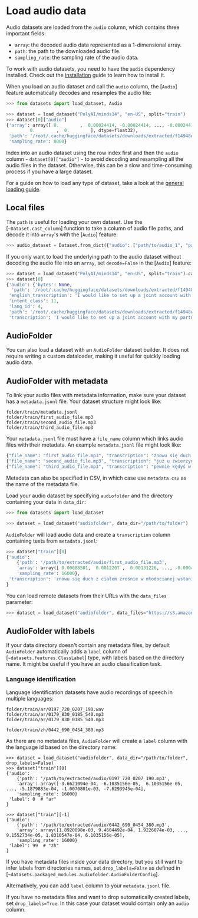 # Load audio data

Audio datasets are loaded from the `audio` column, which contains three important fields:

* `array`: the decoded audio data represented as a 1-dimensional array.
* `path`: the path to the downloaded audio file.
* `sampling_rate`: the sampling rate of the audio data.

<Tip>

To work with audio datasets, you need to have the `audio` dependency installed. Check out the [installation](./installation#audio) guide to learn how to install it.

</Tip>

When you load an audio dataset and call the `audio` column, the [`Audio`] feature automatically decodes and resamples the audio file:

```py
>>> from datasets import load_dataset, Audio

>>> dataset = load_dataset("PolyAI/minds14", "en-US", split="train")
>>> dataset[0]["audio"]
{'array': array([ 0.        ,  0.00024414, -0.00024414, ..., -0.00024414,
         0.        ,  0.        ], dtype=float32),
 'path': '/root/.cache/huggingface/datasets/downloads/extracted/f14948e0e84be638dd7943ac36518a4cf3324e8b7aa331c5ab11541518e9368c/en-US~JOINT_ACCOUNT/602ba55abb1e6d0fbce92065.wav',
 'sampling_rate': 8000}
```

<Tip warning={true}>

Index into an audio dataset using the row index first and then the `audio` column - `dataset[0]["audio"]` - to avoid decoding and resampling all the audio files in the dataset. Otherwise, this can be a slow and time-consuming process if you have a large dataset.

</Tip>

For a guide on how to load any type of dataset, take a look at the <a class="underline decoration-sky-400 decoration-2 font-semibold" href="./loading">general loading guide</a>.

## Local files

The `path` is useful for loading your own dataset. Use the [`~Dataset.cast_column`] function to take a column of audio file paths, and decode it into `array`'s with the [`Audio`] feature:

```py
>>> audio_dataset = Dataset.from_dict({"audio": ["path/to/audio_1", "path/to/audio_2", ..., "path/to/audio_n"]}).cast_column("audio", Audio())
```

If you only want to load the underlying path to the audio dataset without decoding the audio file into an `array`, set `decode=False` in the [`Audio`] feature:

```py
>>> dataset = load_dataset("PolyAI/minds14", "en-US", split="train").cast_column("audio", Audio(decode=False))
>>> dataset[0]
{'audio': {'bytes': None,
  'path': '/root/.cache/huggingface/datasets/downloads/extracted/f14948e0e84be638dd7943ac36518a4cf3324e8b7aa331c5ab11541518e9368c/en-US~JOINT_ACCOUNT/602ba55abb1e6d0fbce92065.wav'},
 'english_transcription': 'I would like to set up a joint account with my partner',
 'intent_class': 11,
 'lang_id': 4,
 'path': '/root/.cache/huggingface/datasets/downloads/extracted/f14948e0e84be638dd7943ac36518a4cf3324e8b7aa331c5ab11541518e9368c/en-US~JOINT_ACCOUNT/602ba55abb1e6d0fbce92065.wav',
 'transcription': 'I would like to set up a joint account with my partner'}
```

## AudioFolder

You can also load a dataset with an `AudioFolder` dataset builder. It does not require writing a custom dataloader, making it useful for quickly loading audio data.

## AudioFolder with metadata

To link your audio files with metadata information, make sure your dataset has a `metadata.jsonl` file. Your dataset structure might look like:

```
folder/train/metadata.jsonl
folder/train/first_audio_file.mp3
folder/train/second_audio_file.mp3
folder/train/third_audio_file.mp3
```

Your `metadata.jsonl` file must have a `file_name` column which links audio files with their metadata. An example `metadata.jsonl` file might look like:

```python
{"file_name": "first_audio_file.mp3", "transcription": "znowu się duch z ciałem zrośnie w młodocianej wstaniesz wiosnie i możesz skutkiem tych leków umierać wstawać wiek wieków dalej tam były przestrogi jak siekać głowę jak nogi"}
{"file_name": "second_audio_file.mp3", "transcription": "już u źwierzyńca podwojów król zasiada przy nim książęta i panowie rada a gdzie wzniosły krążył ganek rycerze obok kochanek król skinął palcem zaczęto igrzysko"}
{"file_name": "third_audio_file.mp3", "transcription": "pewnie kędyś w obłędzie ubite minęły szlaki zaczekajmy dzień jaki poślemy szukać wszędzie dziś jutro pewnie będzie posłali wszędzie sługi czekali dzień i drugi gdy nic nie doczekali z płaczem chcą jechać dali"}
```

Metadata can also be specified in CSV, in which case use `metadata.csv` as the name of the metadata file.

Load your audio dataset by specifying `audiofolder` and the directory containing your data in `data_dir`:

```py
>>> from datasets import load_dataset

>>> dataset = load_dataset("audiofolder", data_dir="/path/to/folder")
```

`AudioFolder` will load audio data and create a `transcription` column containing texts from `metadata.jsonl`:

```py
>>> dataset["train"][0]
{'audio':
    {'path': '/path/to/extracted/audio/first_audio_file.mp3',
    'array': array([ 0.00088501,  0.0012207 ,  0.00131226, ..., -0.00045776, -0.00054932, -0.00054932], dtype=float32),
    'sampling_rate': 16000},
 'transcription': 'znowu się duch z ciałem zrośnie w młodocianej wstaniesz wiosnie i możesz skutkiem tych leków umierać wstawać wiek wieków dalej tam były przestrogi jak siekać głowę jak nogi'
}
```

You can load remote datasets from their URLs with the `data_files` parameter:

```py
>>> dataset = load_dataset("audiofolder", data_files="https://s3.amazonaws.com/datasets.huggingface.co/SpeechCommands/v0.01/v0.01_test.tar.gz")
```

## AudioFolder with labels

If your data directory doesn't contain any metadata files, by default `AudioFolder` automatically adds a `label` column of [`~datasets.features.ClassLabel`] type, with labels based on the directory name.
It might be useful if you have an audio classification task.

### Language identification

Language identification datasets have audio recordings of speech in multiple languages:

```
folder/train/ar/0197_720_0207_190.wav
folder/train/ar/0179_830_0185_540.mp3
folder/train/ar/0179_830_0185_540.mp3

folder/train/zh/0442_690_0454_380.mp3
```

As there are no metadata files, `AudioFolder` will create a `label` column with the language id based on the directory name:

```
>>> dataset = load_dataset("audiofolder", data_dir="/path/to/folder", drop_labels=False)
>>> dataset["train"][0]
{'audio':
    {'path': '/path/to/extracted/audio/0197_720_0207_190.mp3',
    'array': array([-3.6621094e-04, -6.1035156e-05,  6.1035156e-05, ..., -5.1879883e-04, -1.0070801e-03, -7.6293945e-04],
    'sampling_rate': 16000}
 'label': 0  # "ar"
}

>>> dataset["train"][-1]
{'audio':
    {'path': '/path/to/extracted/audio/0442_690_0454_380.mp3',
    'array': array([1.8920898e-03, 9.4604492e-04, 1.9226074e-03, ..., 9.1552734e-05, 1.8310547e-04, 6.1035156e-05],
    'sampling_rate': 16000}
 'label': 99  # "zh"
}
```

If you have metadata files inside your data directory, but you still want to infer labels from directories names, set `drop_labels=False` as defined in [`~datasets.packaged_modules.audiofolder.AudioFolderConfig`].

<Tip>

Alternatively, you can add `label` column to your `metadata.jsonl` file.

</Tip>

If you have no metadata files and want to drop automatically created labels, set `drop_labels=True`. In this case your dataset would contain only an `audio` column.
